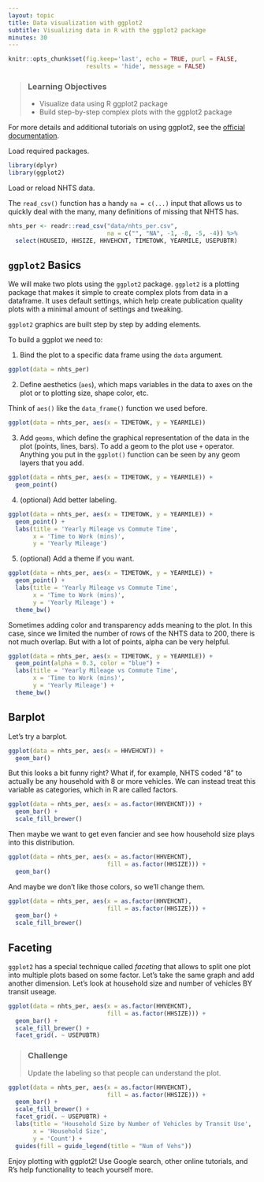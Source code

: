 ```yaml
---
layout: topic
title: Data visualization with ggplot2
subtitle: Visualizing data in R with the ggplot2 package
minutes: 30
---
```


```r
knitr::opts_chunk$set(fig.keep='last', echo = TRUE, purl = FALSE, 
                      results = 'hide', message = FALSE)
```

> ### Learning Objectives
>
> -	Visualize data using R ggplot2 package
> -	Build step-by-step complex plots with the ggplot2 package

For more details and additional tutorials on using ggplot2, see the [official documentation](http://docs.ggplot2.org/current/).

Load required packages.

```r
library(dplyr)
library(ggplot2)
```

Load or reload NHTS data. 

The `read_csv()` function has a handy `na = c(...)` input that allows us to quickly deal with the many, many definitions of missing that NHTS has.

```r
nhts_per <- readr::read_csv("data/nhts_per.csv", 
                            na = c("", "NA", -1, -8, -5, -4)) %>%
  select(HOUSEID, HHSIZE, HHVEHCNT, TIMETOWK, YEARMILE, USEPUBTR)
```

## `ggplot2` Basics
We will make two plots using the `ggplot2` package. `ggplot2` is a
plotting package that makes it simple to create complex plots from data in a
dataframe. It uses default settings, which help create publication quality
plots with a minimal amount of settings and tweaking.

`ggplot2` graphics are built step by step by adding elements.

To build a ggplot we need to:

1. Bind the plot to a specific data frame using the `data` argument.
```r
ggplot(data = nhts_per)
```

2. Define aesthetics (`aes`), which maps variables in the data to axes on the
plot or to plotting size, shape color, etc. 

Think of `aes()` like the `data_frame()` function we used before.
```r
ggplot(data = nhts_per, aes(x = TIMETOWK, y = YEARMILE))
```

3. Add `geoms`, which define the graphical representation of the data in the
plot (points, lines, bars). To add a geom to the plot use `+` operator. Anything
you put in the `ggplot()` function can be seen by any geom layers that you add.
```r
ggplot(data = nhts_per, aes(x = TIMETOWK, y = YEARMILE)) +
  geom_point()
```

4. (optional) Add better labeling.
```r
ggplot(data = nhts_per, aes(x = TIMETOWK, y = YEARMILE)) +
  geom_point() +
  labs(title = 'Yearly Mileage vs Commute Time',
       x = 'Time to Work (mins)',
       y = 'Yearly Mileage')
```

5. (optional) Add a theme if you want.
```r
ggplot(data = nhts_per, aes(x = TIMETOWK, y = YEARMILE)) +
  geom_point() +
  labs(title = 'Yearly Mileage vs Commute Time',
       x = 'Time to Work (mins)',
       y = 'Yearly Mileage') +
  theme_bw()
```

Sometimes adding color and transparency adds meaning to the plot. In this case, since we limited the number of rows of the NHTS data to 200, there is not much overlap. But with a lot of points, alpha can be very helpful.

```r
ggplot(data = nhts_per, aes(x = TIMETOWK, y = YEARMILE)) +
  geom_point(alpha = 0.3, color = "blue") +
  labs(title = 'Yearly Mileage vs Commute Time',
       x = 'Time to Work (mins)',
       y = 'Yearly Mileage') +
  theme_bw()
```

## Barplot
Let's try a barplot. 

```r
ggplot(data = nhts_per, aes(x = HHVEHCNT)) +
  geom_bar() 
```

But this looks a bit funny right? What if, for example, NHTS coded "8" to actually be any household with 8 or more vehicles. We can instead treat this variable as categories, which in R are called factors.

```r
ggplot(data = nhts_per, aes(x = as.factor(HHVEHCNT))) +
  geom_bar() +
  scale_fill_brewer()
```

Then maybe we want to get even fancier and see how household size plays into this distribution.
```r
ggplot(data = nhts_per, aes(x = as.factor(HHVEHCNT), 
                            fill = as.factor(HHSIZE))) +
  geom_bar()
```

And maybe we don't like those colors, so we'll change them.
```r
ggplot(data = nhts_per, aes(x = as.factor(HHVEHCNT), 
                            fill = as.factor(HHSIZE))) +
  geom_bar() +
  scale_fill_brewer()
```


## Faceting
`ggplot2` has a special technique called *faceting* that allows to split one
plot into multiple plots based on some factor. Let's take the same graph and add
another dimension. Let's look at household size and number of vehicles BY
transit useage.

```r
ggplot(data = nhts_per, aes(x = as.factor(HHVEHCNT), 
                            fill = as.factor(HHSIZE))) +
  geom_bar() +
  scale_fill_brewer() +
  facet_grid(. ~ USEPUBTR)
```

> ### Challenge {.challenge}
>
>  Update the labeling so that people can understand the plot.

```r
ggplot(data = nhts_per, aes(x = as.factor(HHVEHCNT), 
                            fill = as.factor(HHSIZE))) +
  geom_bar() +
  scale_fill_brewer() +
  facet_grid(. ~ USEPUBTR) +
  labs(title = 'Household Size by Number of Vehicles by Transit Use',
       x = 'Household Size',
       y = 'Count') +
  guides(fill = guide_legend(title = "Num of Vehs"))
```

Enjoy plotting with ggplot2! Use Google search, other online tutorials, and R's
help functionality to teach yourself more.
